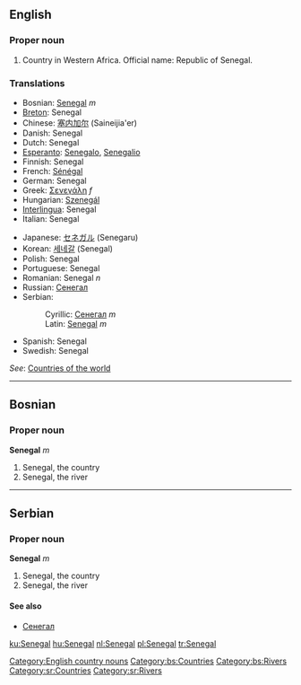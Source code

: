 ==English==
===Proper noun===

# Country in Western Africa. Official name: Republic of Senegal.
===Translations===
{{top}}
*Bosnian: [[Senegal#Bosnian|Senegal]] ''m''
*[[Breton]]: Senegal
*Chinese: [[塞内加尔]] (Saineijia'er)
*Danish: Senegal
*Dutch: Senegal
*[[Esperanto]]: [[Senegalo]], [[Senegalio]]
*Finnish: Senegal
*French: [[Sénégal]]
*German: Senegal
*Greek: [[Σενεγάλη]] ''f''
*Hungarian: [[Szenegál]]
*[[Interlingua]]: Senegal
*Italian: Senegal
{{mid}}
*Japanese: [[セネガル]] (Senegaru)
*Korean: [[세네갈]] (Senegal)
*Polish: Senegal
*Portuguese: Senegal
*Romanian: Senegal ''n''
*Russian: [[Сенегал]]
*Serbian:
*:Cyrillic: [[Сенегал#Serbian|Сенегал]] ''m''
*:Latin: [[Senegal#Serbian|Senegal]] ''m''
*Spanish: Senegal
*Swedish: Senegal
{{bottom}}
''See'': [[Countries of the world]]
[[Category:English country nouns]]
----

==Bosnian==
===Proper noun===
'''Senegal''' ''m''
#Senegal, the country
#Senegal, the river
[[Category:bs:Countries]]
[[Category:bs:Rivers]]

----

==Serbian==
===Proper noun===
'''Senegal''' ''m''
#Senegal, the country
#Senegal, the river
====See also====
*[[Сенегал#Serbian|Сенегал]]
[[Category:sr:Countries]]
[[Category:sr:Rivers]]

[[ku:Senegal]]
[[hu:Senegal]]
[[nl:Senegal]]
[[pl:Senegal]]
[[tr:Senegal]]